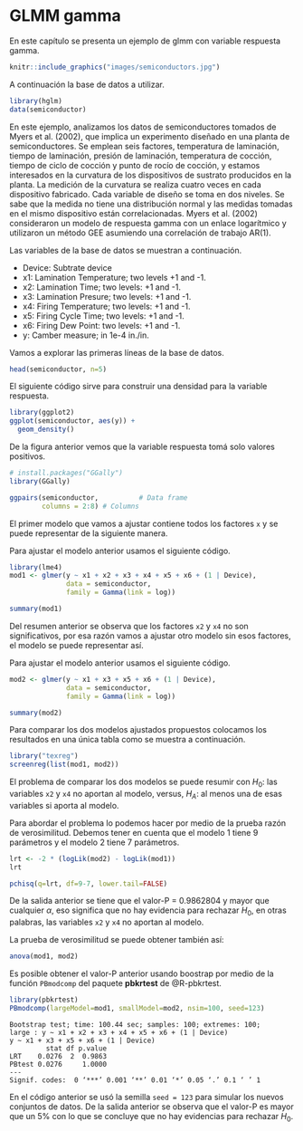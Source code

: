 # GLMM gamma {#glmm_gamma}

En este capítulo se presenta un ejemplo de glmm con variable respuesta gamma.

```r
knitr::include_graphics("images/semiconductors.jpg")
```

A continuación la base de datos a utilizar.

```r
library(hglm)
data(semiconductor)
```

En este ejemplo, analizamos los datos de semiconductores tomados de Myers et al. (2002), que implica un experimento diseñado en una planta de semiconductores. Se emplean seis factores, temperatura de laminación, tiempo de laminación, presión de laminación, temperatura de cocción, tiempo de ciclo de cocción y punto de rocío de cocción, y estamos interesados en la curvatura de los dispositivos de sustrato producidos en la planta. La medición de la curvatura se realiza cuatro veces en cada dispositivo fabricado. Cada variable de diseño se toma en dos niveles. Se sabe que la medida no tiene una distribución normal y las medidas tomadas en el mismo dispositivo están correlacionadas. Myers et al. (2002) consideraron un modelo de respuesta gamma con un enlace logarítmico y utilizaron un método GEE asumiendo una correlación de trabajo AR(1).

Las variables de la base de datos se muestran a continuación.

- Device: Subtrate device
- x1: Lamination Temperature; two levels +1 and -1.
- x2: Lamination Time; two levels: +1 and -1.
- x3: Lamination Presure; two levels: +1 and -1.
- x4: Firing Temperature; two levels: +1 and -1.
- x5: Firing Cycle Time; two levels: +1 and -1.
- x6: Firing Dew Point: two levels: +1 and -1.
- y: Camber measure; in 1e-4 in./in.

Vamos a explorar las primeras líneas de la base de datos.

```r
head(semiconductor, n=5)
```

El siguiente código sirve para construir una densidad para la variable respuesta.

```r
library(ggplot2)
ggplot(semiconductor, aes(y)) + 
  geom_density()
```

De la figura anterior vemos que la variable respuesta tomá solo valores positivos.

```r
# install.packages("GGally")
library(GGally)

ggpairs(semiconductor,          # Data frame
        columns = 2:8) # Columns 

```

El primer modelo que vamos a ajustar contiene todos los factores `x` y se puede representar de la siguiente manera.

\begin{align*} 
y{ij} &\sim  Gamma(\mu_{ij}, \phi) \\ 
\log(\mu_{ij}) &= \beta_0 + \beta_1 x1_{ij} + \beta_2 x2_{ij} + \beta_3 x3_{ij} + \beta_4 x4_{ij} + \beta_5 x5_{ij} + \beta_6 x6_{ij} + b_{0i} \\
b_{0} &\sim N(0, \sigma^2_{b0})
\end{align*}

Para ajustar el modelo anterior usamos el siguiente código.

```r
library(lme4)
mod1 <- glmer(y ~ x1 + x2 + x3 + x4 + x5 + x6 + (1 | Device), 
              data = semiconductor,
              family = Gamma(link = log))

summary(mod1)
```

Del resumen anterior se observa que los factores `x2` y `x4` no son significativos, por esa razón vamos a ajustar otro modelo sin esos factores, el modelo se puede representar así.

\begin{align*} 
y{ij} &\sim  Gamma(\mu_{ij}, \phi) \\ 
\log(\mu_{ij}) &= \beta_0 + \beta_1 x1_{ij} + \beta_3 x3_{ij} + \beta_5 x5_{ij} + \beta_6 x6_{ij} + b_{0i} \\
b_{0} &\sim N(0, \sigma^2_{b0})
\end{align*}

Para ajustar el modelo anterior usamos el siguiente código.

```r
mod2 <- glmer(y ~ x1 + x3 + x5 + x6 + (1 | Device), 
              data = semiconductor,
              family = Gamma(link = log))

summary(mod2)
```

Para comparar los dos modelos ajustados propuestos colocamos los resultados en una única tabla como se muestra a continuación.

```r
library("texreg")
screenreg(list(mod1, mod2))
```

El problema de comparar los dos modelos se puede resumir con $H_0:$ las variables `x2` y `x4` no aportan al modelo, versus, $H_A:$ al menos una de esas variables si aporta al modelo.

Para abordar el problema lo podemos hacer por medio de la prueba razón de verosimilitud. Debemos tener en cuenta que el modelo 1 tiene 9 parámetros y el modelo 2 tiene 7 parámetros.

```r
lrt <- -2 * (logLik(mod2) - logLik(mod1))
lrt

pchisq(q=lrt, df=9-7, lower.tail=FALSE)
```

De la salida anterior se tiene que el valor-P = 0.9862804 y mayor que cualquier $\alpha$, eso significa que no hay evidencia para rechazar $H_0$, en otras palabras, las variables `x2` y `x4` no aportan al modelo.

La prueba de verosimilitud se puede obtener también así:

```r
anova(mod1, mod2)
```

Es posible obtener el valor-P anterior usando boostrap por medio de la función `PBmodcomp` del paquete **pbkrtest** de @R-pbkrtest.

```r
library(pbkrtest)
PBmodcomp(largeModel=mod1, smallModel=mod2, nsim=100, seed=123)
```

```{}
Bootstrap test; time: 100.44 sec; samples: 100; extremes: 100;
large : y ~ x1 + x2 + x3 + x4 + x5 + x6 + (1 | Device)
y ~ x1 + x3 + x5 + x6 + (1 | Device)
         stat df p.value
LRT    0.0276  2  0.9863
PBtest 0.0276     1.0000
---
Signif. codes:  0 ‘***’ 0.001 ‘**’ 0.01 ‘*’ 0.05 ‘.’ 0.1 ‘ ’ 1
```

En el código anterior se usó la semilla `seed = 123` para simular los nuevos conjuntos de datos. De la salida anterior se observa que el valor-P es mayor que un 5% con lo que se concluye que no hay evidencias para rechazar $H_0$. 
